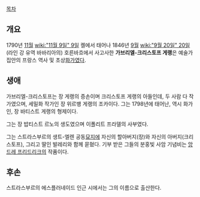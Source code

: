 [[목차]]

== 개요 ==
1790년 [[11월]] [[wiki:"11월 9일" 9일]] 켈에서 태어나 1846년 [[9월]] [[wiki:"9월 20일" 20일]](라인 강 유역 바바리아의) 호른바흐에서 사고사한 '''가브리엘-크리스토프 게랭'''은 예술가 집안의 프랑스 역사 및 초상[[화가]]였다.

== 생애 ==
가브리엘-크리스토프는 장 게랭의 증손이며 크리스토프 게랭의 아들인데, 두 사람 다 작가였으며, 세밀화 작가인 장 위르뱅 게랭의 조카이다. 그는 1798년에 태어난, 역시 화가인, 장 바티스트 게랭의 형제이다.

그는 장 밥티스트 르노의 생도였으며 이폴리트 프라델의 사부였다. 

그는 스트라스부르의 생트-엘렌 공동[[묘지]]에 자신의 할아버지(장)와 자신의 아버지(크리스토프), 그리고 딸인 발레리와 함께 묻혔다. 기부 받은 그들의 분홍빛 사암 기념비는 [[앙드레 프리드리크]]의 작품이다.

== 후손 ==
스트라스부르의 에스플러네이드 인근 시에서는 그의 이름으로 출산한다.
